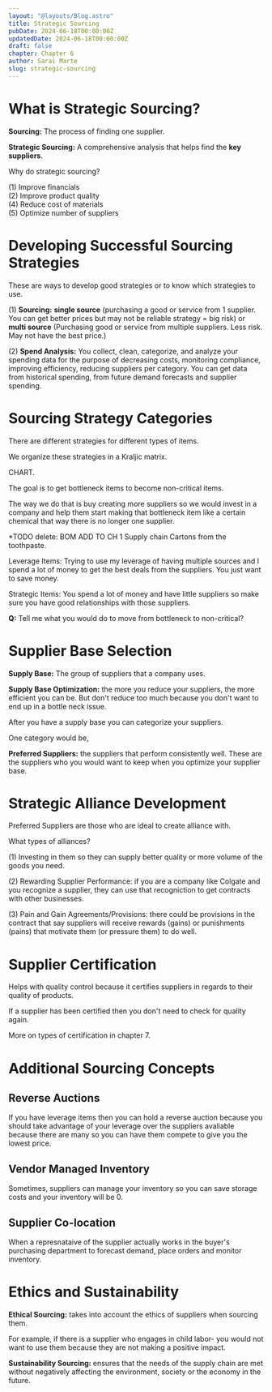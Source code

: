 ```yaml
---
layout: "@layouts/Blog.astro"
title: Strategic Sourcing
pubDate: 2024-06-18T00:00:00Z
updatedDate: 2024-06-18T00:00:00Z
draft: false
chapter: Chapter 6
author: Sarai Marte
slug: strategic-sourcing
---
```


# What is Strategic Sourcing?

**Sourcing:** The process of finding one supplier.

**Strategic Sourcing:** A comprehensive analysis that helps find the **key suppliers**.

Why do strategic sourcing?

(1) Improve financials  
(2) Improve product quality  
(4) Reduce cost of materials  
(5) Optimize number of suppliers

# Developing Successful Sourcing Strategies

These are ways to develop good strategies or to know which strategies to use.

(1) **Sourcing:** **single source** (purchasing a good or service from 1 supplier. You can get better prices but may not be reliable strategy = big risk) or **multi source** (Purchasing good or service from multiple suppliers. Less risk. May not have the best price.)

(2) **Spend Analysis:** You collect, clean, categorize, and analyze your spending data for the purpose of decreasing costs, monitoring compliance, improving efficiency, reducing suppliers per category. You can get data from historical spending, from future demand forecasts and supplier spending.

# Sourcing Strategy Categories

There are different strategies for different types of items.

We organize these strategies in a Kraljic matrix.

CHART.

The goal is to get bottleneck items to become non-critical items.

The way we do that is buy creating more suppliers so we would invest in a company and help them start making that bottleneck item like a certain chemical that way there is no longer one supplier.

\*TODO delete: BOM ADD TO CH 1 Supply chain Cartons from the toothpaste.

Leverage Items: Trying to use my leverage of having multiple sources and I spend a lot of money to get the best deals from the suppliers. You just want to save money.

Strategic Items: You spend a lot of money and have little suppliers so make sure you have good relationships with those suppliers.

**Q:** Tell me what you would do to move from bottleneck to non-critical?

# Supplier Base Selection

**Supply Base:** The group of suppliers that a company uses.

**Supply Base Optimization:** the more you reduce your suppliers, the more efficient you can be. But don't reduce too much because you don't want to end up in a bottle neck issue.

After you have a supply base you can categorize your suppliers.

One category would be,

**Preferred Suppliers:** the suppliers that perform consistently well. These are the suppliers who you would want to keep when you optimize your supplier base.

# Strategic Alliance Development

Preferred Suppliers are those who are ideal to create alliance with.

What types of alliances?

(1) Investing in them so they can supply better quality or more volume of the goods you need.

(2) Rewarding Supplier Performance: if you are a company like Colgate and you recognize a supplier, they can use that recogniction to get contracts with other businesses.

(3) Pain and Gain Agreements/Provisions: there could be provisions in the contract that say suppliers will receive rewards (gains) or punishments (pains) that motivate them (or pressure them) to do well.

# Supplier Certification

Helps with quality control because it certifies suppliers in regards to their quality of products.

If a supplier has been certified then you don't need to check for quality again.

More on types of certification in chapter 7.

# Additional Sourcing Concepts

## Reverse Auctions

If you have leverage items then you can hold a reverse auction because you should take advantage of your leverage over the suppliers avaliable because there are many so you can have them compete to give you the lowest price.

## Vendor Managed Inventory

Sometimes, suppliers can manage your inventory so you can save storage costs and your inventory will be 0.

## Supplier Co-location

When a represnataive of the supplier actually works in the buyer's purchasing department to forecast demand, place orders and monitor inventory.

# Ethics and Sustainability

**Ethical Sourcing:** takes into account the ethics of suppliers when sourcing them.

For example, if there is a supplier who engages in child labor- you would not want to use them because they are not making a positive impact.

**Sustainability Sourcing:** ensures that the needs of the supply chain are met without negatively affecting the environment, society or the economy in the future.
